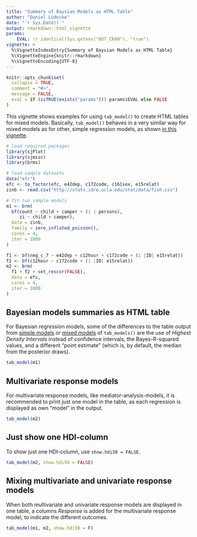 ```yaml
---
title: "Summary of Baysian Models as HTML Table"
author: "Daniel Lüdecke"
date: "`r Sys.Date()`"
output: rmarkdown::html_vignette
params:
    EVAL: !r identical(Sys.getenv("NOT_CRAN"), "true")
vignette: >
  %\VignetteIndexEntry{Summary of Baysian Models as HTML Table}
  %\VignetteEngine{knitr::rmarkdown}
  %\VignetteEncoding{UTF-8}
---
```


```r
knitr::opts_chunk$set(
  collapse = TRUE, 
  comment = "#>", 
  message = FALSE,
  eval = if (isTRUE(exists("params"))) params$EVAL else FALSE
)
```

This vignette shows examples for using `tab_model()` to create HTML tables for mixed models. Basically, `tab_model()` behaves in a very similar way for mixed models as for other, simple regression models, as shown [in this vignette](tab_model_estimates.html).

```r
# load required packages
library(sjPlot)
library(sjmisc)
library(brms)

# load sample datasets
data("efc")
efc <- to_factor(efc, e42dep, c172code, c161sex, e15relat)
zinb <- read.csv("http://stats.idre.ucla.edu/stat/data/fish.csv")

# fit two sample models
m1 <- brm(
  bf(count ~ child + camper + (1 | persons), 
     zi ~ child + camper),
  data = zinb,
  family = zero_inflated_poisson(),
  cores = 4,
  iter = 1000
)

f1 <- bf(neg_c_7 ~ e42dep + c12hour + c172code + (1 |ID| e15relat))
f2 <- bf(c12hour ~ c172code + (1 |ID| e15relat))
m2 <- brm(
  f1 + f2 + set_rescor(FALSE), 
  data = efc, 
  cores = 4,
  iter = 1000
)
```

## Bayesian models summaries as HTML table

For Bayesian regression models, some of the differences to the table output from [simple models](tab_model_estimates.html) or [mixed models](tab_mixed.html) of `tab_models()` are the use of _Highest Density Intervals_ instead of confidence intervals, the Bayes-R-squared values, and a different "point estimate" (which is, by default, the median from the posterior draws).

```r
tab_model(m1)
``` 

## Multivariate response models

For multivariate response models, like mediator-analysis-models, it is recommended to print just one model in the table, as each regression is displayed as own "model" in the output.

```r
tab_model(m2)
``` 

## Just show one HDI-column

To show just one HDI-column, use `show.hdi50 = FALSE`.

```r
tab_model(m2, show.hdi50 = FALSE)
``` 

## Mixing multivariate and univariate response models

When both multivariate and univariate response models are displayed in one table, a columns _Response_ is added for the multivariate response model, to indicate the different outcomes.

```r
tab_model(m1, m2, show.hdi50 = F)
``` 

